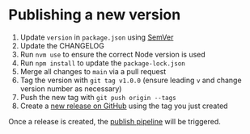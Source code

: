 
<Meta title="Development/Publishing" />

# Publishing a new version

1. Update `version` in `package.json` using [SemVer](https://semver.org/)
1. Update the CHANGELOG
1. Run `nvm use` to ensure the correct Node version is used
1. Run `npm install` to update the `package-lock.json`
1. Merge all changes to `main` via a pull request
1. Tag the version with `git tag v1.0.0` (ensure leading `v` and change version number as necessary)
1. Push the new tag with `git push origin --tags`
1. Create a [new release on GitHub](https://github.com/nationalarchives/tna-frontend/releases/new) using the tag you just created

Once a release is created, the [publish pipeline](https://github.com/nationalarchives/tna-frontend/blob/main/.github/workflows/npm-publish.yml) will be triggered.
